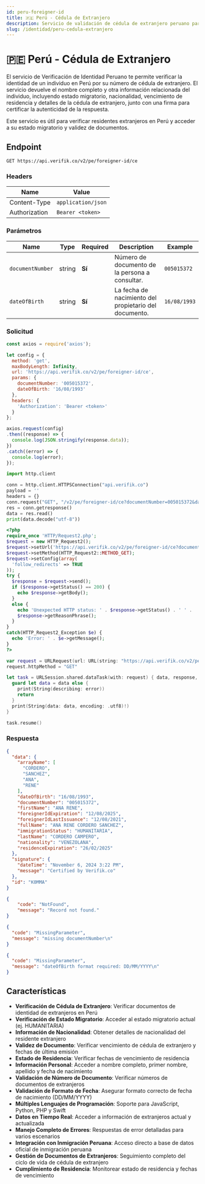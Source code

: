 ```yaml
---
id: peru-foreigner-id
title: 🇵🇪 Perú - Cédula de Extranjero
description: Servicio de validación de cédula de extranjero peruano para verificar documentos de identidad de extranjeros
slug: /identidad/peru-cedula-extranjero
---
```



# 🇵🇪 Perú - Cédula de Extranjero

El servicio de Verificación de Identidad Peruano te permite verificar la identidad de un individuo en Perú por su número de cédula de extranjero. El servicio devuelve el nombre completo y otra información relacionada del individuo, incluyendo estado migratorio, nacionalidad, vencimiento de residencia y detalles de la cédula de extranjero, junto con una firma para certificar la autenticidad de la respuesta.

Este servicio es útil para verificar residentes extranjeros en Perú y acceder a su estado migratorio y validez de documentos.

## Endpoint

```
GET https://api.verifik.co/v2/pe/foreigner-id/ce
```

### Headers

| Name          | Value              |
| ------------- | ------------------ |
| Content-Type  | `application/json` |
| Authorization | `Bearer <token>`   |

### Parámetros

| Name | Type | Required | Description | Example |
| ---- | ---- | -------- | ----------- | ------- |
| `documentNumber` | string | **Sí** | Número de documento de la persona a consultar. | `005015372` |
| `dateOfBirth` | string | **Sí** | La fecha de nacimiento del propietario del documento. | `16/08/1993` |

### Solicitud

<Tabs>
  <TabItem value="javascript" label="JavaScript">

```javascript
const axios = require('axios');

let config = {
  method: 'get',
  maxBodyLength: Infinity,
  url: 'https://api.verifik.co/v2/pe/foreigner-id/ce',
  params: {
    documentNumber: '005015372',
    dateOfBirth: '16/08/1993'
  },
  headers: { 
    'Authorization': 'Bearer <token>'
  }
};

axios.request(config)
.then((response) => {
  console.log(JSON.stringify(response.data));
})
.catch((error) => {
  console.log(error);
});
```

  </TabItem>
  <TabItem value="python" label="Python">

```python
import http.client

conn = http.client.HTTPSConnection("api.verifik.co")
payload = ''
headers = {}
conn.request("GET", "/v2/pe/foreigner-id/ce?documentNumber=005015372&dateOfBirth=16/08/1993", payload, headers)
res = conn.getresponse()
data = res.read()
print(data.decode("utf-8"))
```

  </TabItem>
  <TabItem value="php" label="PHP">

```php
<?php
require_once 'HTTP/Request2.php';
$request = new HTTP_Request2();
$request->setUrl('https://api.verifik.co/v2/pe/foreigner-id/ce?documentNumber=005015372&dateOfBirth=16/08/1993');
$request->setMethod(HTTP_Request2::METHOD_GET);
$request->setConfig(array(
  'follow_redirects' => TRUE
));
try {
  $response = $request->send();
  if ($response->getStatus() == 200) {
    echo $response->getBody();
  }
  else {
    echo 'Unexpected HTTP status: ' . $response->getStatus() . ' ' .
    $response->getReasonPhrase();
  }
}
catch(HTTP_Request2_Exception $e) {
  echo 'Error: ' . $e->getMessage();
}
?>
```

  </TabItem>
  <TabItem value="swift" label="Swift">

```swift
var request = URLRequest(url: URL(string: "https://api.verifik.co/v2/pe/foreigner-id/ce?documentNumber=005015372&dateOfBirth=16/08/1993")!,timeoutInterval: Double.infinity)
request.httpMethod = "GET"

let task = URLSession.shared.dataTask(with: request) { data, response, error in 
  guard let data = data else {
    print(String(describing: error))
    return
  }
  print(String(data: data, encoding: .utf8)!)
}

task.resume()
```

  </TabItem>
</Tabs>

### Respuesta

<Tabs>
  <TabItem value="200" label="200">

```json
{
  "data": {
    "arrayName": [
      "CORDERO",
      "SANCHEZ",
      "ANA",
      "RENE"
    ],
    "dateOfBirth": "16/08/1993",
    "documentNumber": "005015372",
    "firstName": "ANA RENE",
    "foreignerIdExpiration": "12/08/2025",
    "foreignerIdLastIssuance": "12/08/2021",
    "fullName": "ANA RENE CORDERO SANCHEZ",
    "immigrationStatus": "HUMANITARIA",
    "lastName": "CORDERO CAMPERO",
    "nationality": "VENEZOLANA",
    "residenceExpiration": "26/02/2025"
  },
  "signature": {
    "dateTime": "November 6, 2024 3:22 PM",
    "message": "Certified by Verifik.co"
  },
  "id": "K0MMA"
}
```

  </TabItem>
  <TabItem value="404" label="404">

```json
{
    "code": "NotFound",
    "message": "Record not found."
}
```

  </TabItem>
  <TabItem value="409" label="409 - Falta número de documento">

```json
{
  "code": "MissingParameter",
  "message": "missing documentNumber\n"
}
```

  </TabItem>
  <TabItem value="409b" label="409 - Formato de fecha inválido">

```json
{
  "code": "MissingParameter",
  "message": "dateOfBirth format required: DD/MM/YYYY\n"
}
```

  </TabItem>
</Tabs>

## Características

- **Verificación de Cédula de Extranjero**: Verificar documentos de identidad de extranjeros en Perú
- **Verificación de Estado Migratorio**: Acceder al estado migratorio actual (ej. HUMANITARIA)
- **Información de Nacionalidad**: Obtener detalles de nacionalidad del residente extranjero
- **Validez de Documento**: Verificar vencimiento de cédula de extranjero y fechas de última emisión
- **Estado de Residencia**: Verificar fechas de vencimiento de residencia
- **Información Personal**: Acceder a nombre completo, primer nombre, apellido y fecha de nacimiento
- **Validación de Número de Documento**: Verificar números de documentos de extranjeros
- **Validación de Formato de Fecha**: Asegurar formato correcto de fecha de nacimiento (DD/MM/YYYY)
- **Múltiples Lenguajes de Programación**: Soporte para JavaScript, Python, PHP y Swift
- **Datos en Tiempo Real**: Acceder a información de extranjeros actual y actualizada
- **Manejo Completo de Errores**: Respuestas de error detalladas para varios escenarios
- **Integración con Inmigración Peruana**: Acceso directo a base de datos oficial de inmigración peruana
- **Gestión de Documentos de Extranjeros**: Seguimiento completo del ciclo de vida de cédula de extranjero
- **Cumplimiento de Residencia**: Monitorear estado de residencia y fechas de vencimiento
